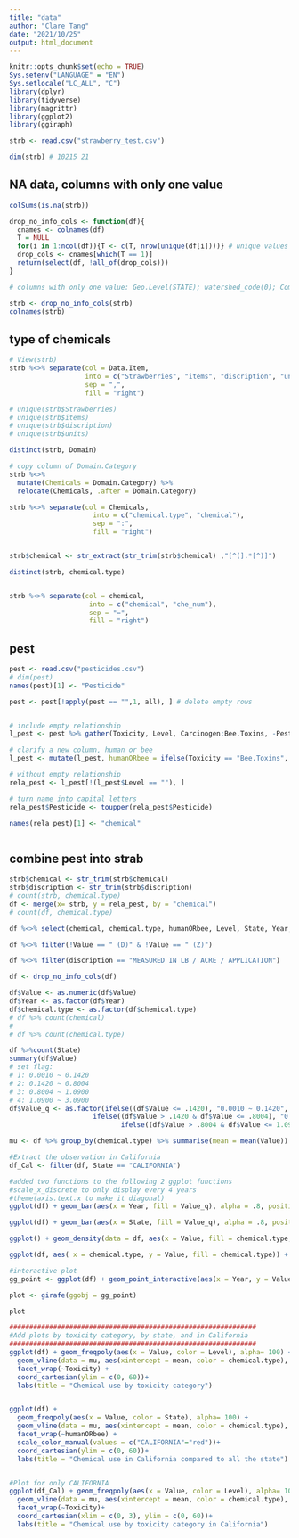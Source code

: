 ```yaml
---
title: "data"
author: "Clare Tang"
date: "2021/10/25"
output: html_document
---
```


```r
knitr::opts_chunk$set(echo = TRUE)
Sys.setenv("LANGUAGE" = "EN")
Sys.setlocale("LC_ALL", "C")
library(dplyr)
library(tidyverse)
library(magrittr)
library(ggplot2)
library(ggiraph)
```



```r

strb <- read.csv("strawberry_test.csv")

dim(strb) # 10215 21

```


## NA data, columns with only one value
```r

colSums(is.na(strb)) 

drop_no_info_cols <- function(df){
  cnames <- colnames(df)
  T = NULL
  for(i in 1:ncol(df)){T <- c(T, nrow(unique(df[i])))} # unique values of each column
  drop_cols <- cnames[which(T == 1)]
  return(select(df, !all_of(drop_cols)))
}

# columns with only one value: Geo.Level(STATE); watershed_code(0); Commodity(STRAWBERRIES)

strb <- drop_no_info_cols(strb)
colnames(strb)

```

## type of chemicals
```r
# View(strb)
strb %<>% separate(col = Data.Item, 
                   into = c("Strawberries", "items", "discription", "units"), 
                   sep = ",", 
                   fill = "right")

# unique(strb$Strawberries)
# unique(strb$items)
# unique(strb$discription)
# unique(strb$units) 

distinct(strb, Domain)

# copy column of Domain.Category
strb %<>% 
  mutate(Chemicals = Domain.Category) %>% 
  relocate(Chemicals, .after = Domain.Category)

strb %<>% separate(col = Chemicals,
                     into = c("chemical.type", "chemical"),
                     sep = ":",
                     fill = "right")


strb$chemical <- str_extract(str_trim(strb$chemical) ,"[^(].*[^)]")

distinct(strb, chemical.type)


strb %<>% separate(col = chemical, 
                    into = c("chemical", "che_num"), 
                    sep = "=", 
                    fill = "right")
```


## pest
```r

pest <- read.csv("pesticides.csv")
# dim(pest)
names(pest)[1] <- "Pesticide"

pest <- pest[!apply(pest == "",1, all), ] # delete empty rows


# include empty relationship
l_pest <- pest %>% gather(Toxicity, Level, Carcinogen:Bee.Toxins, -Pesticide)

# clarify a new column, human or bee
l_pest <- mutate(l_pest, humanORbee = ifelse(Toxicity == "Bee.Toxins", "Bee", "Human"))

# without empty relationship
rela_pest <- l_pest[!(l_pest$Level == ""), ]

# turn name into capital letters
rela_pest$Pesticide <- toupper(rela_pest$Pesticide)

names(rela_pest)[1] <- "chemical"



```

## combine pest into strab

```r

strb$chemical <- str_trim(strb$chemical)
strb$discription <- str_trim(strb$discription)
# count(strb, chemical.type)
df <- merge(x= strb, y = rela_pest, by = "chemical")
# count(df, chemical.type)

df %<>% select(chemical, chemical.type, humanORbee, Level, State, Year, discription, Value, Year,  Toxicity)

df %<>% filter(!Value == " (D)" & !Value == " (Z)")

df %<>% filter(discription == "MEASURED IN LB / ACRE / APPLICATION")

```

```r

df <- drop_no_info_cols(df)

df$Value <- as.numeric(df$Value)
df$Year <- as.factor(df$Year)
df$chemical.type <- as.factor(df$chemical.type)
# df %>% count(chemical)
# 
# df %>% count(chemical.type)

df %>%count(State)
summary(df$Value)
# set flag:
# 1: 0.0010 ~ 0.1420
# 2: 0.1420 ~ 0.8004
# 3: 0.8004 ~ 1.0900 
# 4: 1.0900 ~ 3.0900 
df$Value_q <- as.factor(ifelse((df$Value <= .1420), "0.0010 ~ 0.1420", 
                     ifelse((df$Value > .1420 & df$Value <= .8004), "0.1420 ~ 0.8004", 
                            ifelse((df$Value > .8004 & df$Value <= 1.0900), "0.8004 ~ 1.0900", "1.0900 ~ 3.0900" ))))

mu <- df %>% group_by(chemical.type) %>% summarise(mean = mean(Value))

#Extract the observation in California
df_Cal <- filter(df, State == "CALIFORNIA")

#added two functions to the following 2 ggplot functions
#scale_x_discrete to only display every 4 years
#theme(axis.text.x to make it diagonal)
ggplot(df) + geom_bar(aes(x = Year, fill = Value_q), alpha = .8, position = "fill") + facet_grid(~ chemical.type) +  scale_x_discrete(breaks=seq(1990, 2019, 4)) + theme(axis.text.x = element_text(angle = 45, vjust = 0.5, hjust=1))

ggplot(df) + geom_bar(aes(x = State, fill = Value_q), alpha = .8, position = "fill") + facet_grid(~ chemical.type) + theme(legend.position  = "bottom") + theme(axis.text.x = element_text(angle = 45, hjust=1))

ggplot() + geom_density(data = df, aes(x = Value, fill = chemical.type, color = chemical.type), alpha = .5) + geom_vline(data = mu, aes(xintercept = mean, color = chemical.type), linetype = "dashed", lwd = .8)

ggplot(df, aes( x = chemical.type, y = Value, fill = chemical.type)) + geom_violin(alpha = .5) + geom_boxplot(width=0.1) + stat_summary(fun=mean, geom="point", shape=1, size=2) + theme(legend.position  = "none")

#interactive plot 
gg_point <- ggplot(df) + geom_point_interactive(aes(x = Year, y = Value, color = State, tooltip = chemical, data_id = chemical)) 

plot <- girafe(ggobj = gg_point)

plot

##############################################################
#Add plots by toxicity category, by state, and in California
##############################################################
ggplot(df) + geom_freqpoly(aes(x = Value, color = Level), alpha= 100) + 
  geom_vline(data = mu, aes(xintercept = mean, color = chemical.type), linetype = "dashed", lwd = .8) + 
  facet_wrap(~Toxicity) +
  coord_cartesian(ylim = c(0, 60))+
  labs(title = "Chemical use by toxicity category")


ggplot(df) + 
  geom_freqpoly(aes(x = Value, color = State), alpha= 100) + 
  geom_vline(data = mu, aes(xintercept = mean, color = chemical.type), linetype = "dashed", lwd = .8) + 
  facet_wrap(~humanORbee) +
  scale_color_manual(values = c("CALIFORNIA"="red"))+
  coord_cartesian(ylim = c(0, 60))+
  labs(title = "Chemical use in California compared to all the state")


#Plot for only CALIFORNIA
ggplot(df_Cal) + geom_freqpoly(aes(x = Value, color = Level), alpha= 100) + 
  geom_vline(data = mu, aes(xintercept = mean, color = chemical.type), linetype = "dashed", lwd = .8) + 
  facet_wrap(~Toxicity)+
  coord_cartesian(xlim = c(0, 3), ylim = c(0, 60))+
  labs(title = "Chemical use by toxicity category in California")

```










